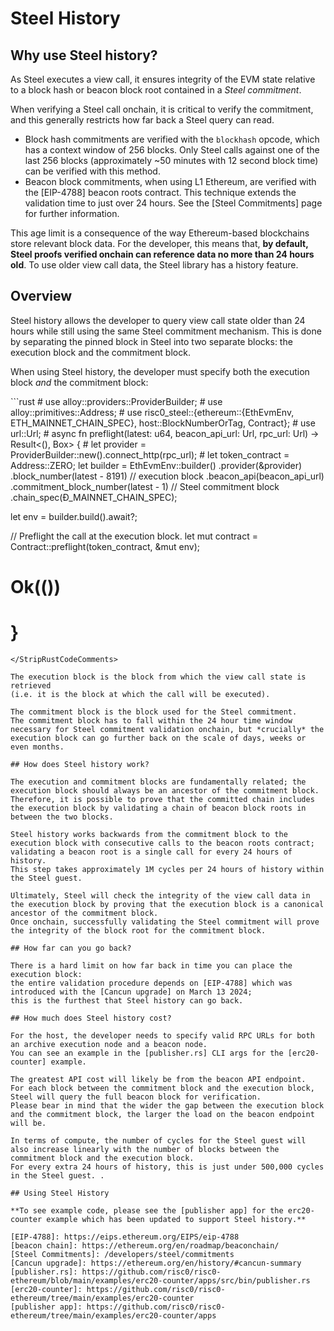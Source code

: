 
# Steel History

## Why use Steel history?

As Steel executes a view call, it ensures integrity of the EVM state relative to a block hash or beacon block root contained in a _Steel commitment_.

When verifying a Steel call onchain, it is critical to verify the commitment, and this generally restricts how far back a Steel query can read.

* Block hash commitments are verified with the `blockhash` opcode, which has a context window of 256 blocks.
  Only Steel calls against one of the last 256 blocks (approximately ~50 minutes with 12 second block time) can be verified with this method.
* Beacon block commitments, when using L1 Ethereum, are verified with the [EIP-4788] beacon roots contract.
  This technique extends the validation time to just over 24 hours.
  See the [Steel Commitments] page for further information.

This age limit is a consequence of the way Ethereum-based blockchains store relevant block data.
For the developer, this means that, **by default, Steel proofs verified onchain can reference data no more than 24 hours old**.
To use older view call data, the Steel library has a history feature.

## Overview

Steel history allows the developer to query view call state older than 24 hours while still using the same Steel commitment mechanism.
This is done by separating the pinned block in Steel into two separate blocks: the execution block and the commitment block.

When using Steel history, the developer must specify both the execution block *and* the commitment block:

<StripRustCodeComments>
```rust
# use alloy::providers::ProviderBuilder;
# use alloy::primitives::Address;
# use risc0_steel::{ethereum::{EthEvmEnv, ETH_MAINNET_CHAIN_SPEC}, host::BlockNumberOrTag, Contract};
# use url::Url;
# async fn preflight(latest: u64, beacon_api_url: Url, rpc_url: Url) -> Result<(), Box<dyn std::error::Error>> {
# let provider = ProviderBuilder::new().connect_http(rpc_url);
# let token_contract = Address::ZERO;
let builder = EthEvmEnv::builder()
    .provider(&provider)
    .block_number(latest - 8191) // execution block
    .beacon_api(beacon_api_url)
    .commitment_block_number(latest - 1) // Steel commitment block
    .chain_spec(&ETH_MAINNET_CHAIN_SPEC);

let env = builder.build().await?;

// Preflight the call at the execution block.
let mut contract = Contract::preflight(token_contract, &mut env);
# Ok(())
# }
```
</StripRustCodeComments>

The execution block is the block from which the view call state is retrieved
(i.e. it is the block at which the call will be executed).

The commitment block is the block used for the Steel commitment.
The commitment block has to fall within the 24 hour time window necessary for Steel commitment validation onchain, but *crucially* the execution block can go further back on the scale of days, weeks or even months.

## How does Steel history work?

The execution and commitment blocks are fundamentally related; the execution block should always be an ancestor of the commitment block. Therefore, it is possible to prove that the committed chain includes the execution block by validating a chain of beacon block roots in between the two blocks.

Steel history works backwards from the commitment block to the execution block with consecutive calls to the beacon roots contract;
validating a beacon root is a single call for every 24 hours of history.
This step takes approximately 1M cycles per 24 hours of history within the Steel guest.

Ultimately, Steel will check the integrity of the view call data in the execution block by proving that the execution block is a canonical ancestor of the commitment block.
Once onchain, successfully validating the Steel commitment will prove the integrity of the block root for the commitment block.

## How far can you go back?

There is a hard limit on how far back in time you can place the execution block:
the entire validation procedure depends on [EIP-4788] which was introduced with the [Cancun upgrade] on March 13 2024;
this is the furthest that Steel history can go back.

## How much does Steel history cost?

For the host, the developer needs to specify valid RPC URLs for both an archive execution node and a beacon node.
You can see an example in the [publisher.rs] CLI args for the [erc20-counter] example.

The greatest API cost will likely be from the beacon API endpoint.
For each block between the commitment block and the execution block, Steel will query the full beacon block for verification.
Please bear in mind that the wider the gap between the execution block and the commitment block, the larger the load on the beacon endpoint will be.

In terms of compute, the number of cycles for the Steel guest will also increase linearly with the number of blocks between the commitment block and the execution block.
For every extra 24 hours of history, this is just under 500,000 cycles in the Steel guest. .

## Using Steel History

**To see example code, please see the [publisher app] for the erc20-counter example which has been updated to support Steel history.**

[EIP-4788]: https://eips.ethereum.org/EIPS/eip-4788
[beacon chain]: https://ethereum.org/en/roadmap/beaconchain/
[Steel Commitments]: /developers/steel/commitments
[Cancun upgrade]: https://ethereum.org/en/history/#cancun-summary
[publisher.rs]: https://github.com/risc0/risc0-ethereum/blob/main/examples/erc20-counter/apps/src/bin/publisher.rs
[erc20-counter]: https://github.com/risc0/risc0-ethereum/tree/main/examples/erc20-counter
[publisher app]: https://github.com/risc0/risc0-ethereum/tree/main/examples/erc20-counter/apps
